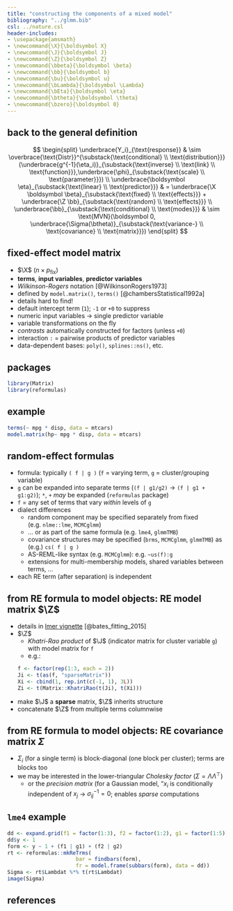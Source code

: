 ```yaml
---
title: "constructing the components of a mixed model"
bibliography: "../glmm.bib"
csl: ../nature.csl
header-includes:
- \usepackage{amsmath}
- \newcommand{\X}{\boldsymbol X}
- \newcommand{\J}{\boldsymbol J}
- \newcommand{\Z}{\boldsymbol Z}
- \newcommand{\bbeta}{\boldsymbol \beta}
- \newcommand{\bb}{\boldsymbol b}
- \newcommand{\bu}{\boldsymbol u}
- \newcommand{\bLambda}{\boldsymbol \Lambda}
- \newcommand{\bEta}{\boldsymbol \eta}
- \newcommand{\btheta}{\boldsymbol \theta}
- \newcommand{\bzero}{\boldsymbol 0}
---
```



\newcommand{\bm}[1]{#1}

## back to the general definition

$$
\begin{split}
\underbrace{Y_i}_{\text{response}} & \sim \overbrace{\text{Distr}}^{\substack{\text{conditional} \\ \text{distribution}}}(\underbrace{g^{-1}(\eta_i)}_{\substack{\text{inverse} \\ \text{link} \\ \text{function}}},\underbrace{\phi}_{\substack{\text{scale} \\ \text{parameter}}}) \\
\underbrace{\boldsymbol \eta}_{\substack{\text{linear} \\ \text{predictor}}} & 
 = 
\underbrace{\X \boldsymbol \beta}_{\substack{\text{fixed} \\ \text{effects}}} + 
\underbrace{\Z \bb}_{\substack{\text{random} \\ \text{effects}}}
\\
\underbrace{\bb}_{\substack{\text{conditional} \\ \text{modes}}}  & 
\sim \text{MVN}(\boldsymbol 0, \underbrace{\Sigma(\btheta)}_{\substack{\text{variance-} \\ \text{covariance} \\ \text{matrix}}})
\end{split}
$$

## fixed-effect model matrix

* $\X$ ($n \times p_\textrm{fix}$)
* **terms**, **input variables**, **predictor variables**
* *Wilkinson-Rogers* notation [@WilkinsonRogers1973]
* defined by `model.matrix()`, `terms()` [@chambersStatistical1992a]
* details hard to find!
* default intercept term (`1`); `-1` or `+0` to suppress
* numeric input variables → single predictor variable
* variable transformations on the fly 
* *contrasts* automatically constructed for factors (unless `+0`)
* interaction `:` = pairwise products of predictor variables
* data-dependent bases: `poly()`, `splines::ns()`, etc.

## packages

```r
library(Matrix)
library(reformulas)
```


## example

```r
terms(~ mpg * disp, data = mtcars)
model.matrix(hp~ mpg * disp, data = mtcars)
```

## random-effect formulas

* formula: typically `( f | g )` (`f` = varying term, `g` = cluster/grouping variable)
* `g` can be expanded into separate terms (`(f | g1/g2)` → `(f | g1 + g1:g2)`); `*`, `+` *may* be expanded (`reformulas` package)
* `f` = any set of terms that vary *within* levels of `g`
* dialect differences
    * random component may be specified separately from fixed (e.g. `nlme::lme`, `MCMCglmm`)
	* ... or as part of the same formula (e.g. `lme4`, `glmmTMB`)
    * covariance structures may be specified (`brms`, `MCMCglmm`, `glmmTMB`) as (e.g.) `cs( f | g )`
	* AS-REML-like syntax (e.g. `MCMCglmm`): e.g. `~us(f):g`
	* extensions for multi-membership models, shared variables between terms, ...
* each RE term (after separation) is independent	
	
## from RE formula to model objects: RE model matrix $\Z$

* details in [lmer vignette](https://cran.r-project.org/web/packages/lme4/vignettes/lmer.pdf) [@bates_fitting_2015]
* $\Z$
   * *Khatri-Rao product* of $\J$ (indicator matrix for cluster variable `g`) with model matrix for `f`
   * e.g.:
```r
f <- factor(rep(1:3, each = 2))
Ji <- t(as(f, "sparseMatrix"))
Xi <- cbind(1, rep.int(c(-1, 1), 3L))
Zi <- t(Matrix::KhatriRao(t(Ji), t(Xi)))
```
* make $\J$ a **sparse** matrix, $\Z$ inherits structure
* concatenate $\Z$ from multiple terms columnwise

## from RE formula to model objects: RE covariance matrix $\Sigma$

* $\Sigma_i$ (for a single term) is block-diagonal (one block per cluster); terms are blocks too
* we may be interested in the lower-triangular *Cholesky factor* ($\Sigma = \Lambda \Lambda^\top$)
   * or the *precision matrix* (for a Gaussian model, "$x_{i}$ is conditionally independent of $x_{j}$ $\to$ $\sigma^{-1}_{ij} = 0$; enables *sparse* computations

## `lme4` example

```r
dd <- expand.grid(f1 = factor(1:3), f2 = factor(1:2), g1 = factor(1:5), g2 = factor(1:6))
dd$y <- 1
form <- y ~ 1 + (f1 | g1) + (f2 | g2)
rt <- reformulas::mkReTrms(
                      bar = findbars(form),
                      fr = model.frame(subbars(form), data = dd))
Sigma <- rt$Lambdat %*% t(rt$Lambdat)
image(Sigma)
```

## references {.refs}
